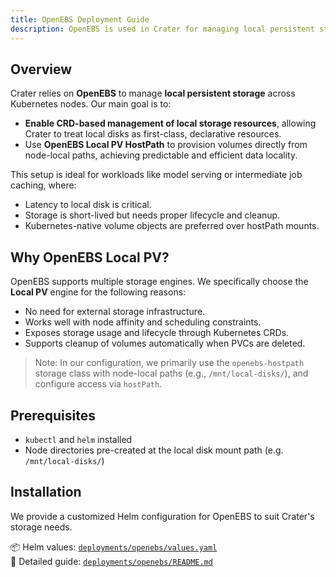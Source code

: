```yaml
---
title: OpenEBS Deployment Guide
description: OpenEBS is used in Crater for managing local persistent storage via Local PV HostPath volumes, enabling efficient node-local storage management.
---
```


## Overview

Crater relies on **OpenEBS** to manage **local persistent storage** across Kubernetes nodes. Our main goal is to:

- **Enable CRD-based management of local storage resources**, allowing Crater to treat local disks as first-class, declarative resources.
- Use **OpenEBS Local PV HostPath** to provision volumes directly from node-local paths, achieving predictable and efficient data locality.

This setup is ideal for workloads like model serving or intermediate job caching, where:
- Latency to local disk is critical.
- Storage is short-lived but needs proper lifecycle and cleanup.
- Kubernetes-native volume objects are preferred over hostPath mounts.

## Why OpenEBS Local PV?

OpenEBS supports multiple storage engines. We specifically choose the **Local PV** engine for the following reasons:

- No need for external storage infrastructure.
- Works well with node affinity and scheduling constraints.
- Exposes storage usage and lifecycle through Kubernetes CRDs.
- Supports cleanup of volumes automatically when PVCs are deleted.

> Note: In our configuration, we primarily use the `openebs-hostpath` storage class with node-local paths (e.g., `/mnt/local-disks/`), and configure access via `hostPath`.

## Prerequisites

- `kubectl` and `helm` installed
- Node directories pre-created at the local disk mount path (e.g. `/mnt/local-disks/`)

## Installation

We provide a customized Helm configuration for OpenEBS to suit Crater's storage needs.

📦 Helm values: [`deployments/openebs/values.yaml`](../deployments/openebs/values.yaml)  
📖 Detailed guide: [`deployments/openebs/README.md`](../deployments/openebs/README.md)
